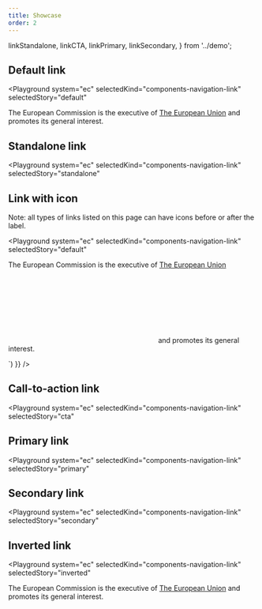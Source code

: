 ```yaml
---
title: Showcase
order: 2
---
```


  linkStandalone,
  linkCTA,
  linkPrimary,
  linkSecondary,
} from '../demo';

## Default link

<Playground
  system="ec"
  selectedKind="components-navigation-link"
  selectedStory="default"
>
  <p className="ecl-u-type-paragraph">The European Commission is the executive of <a href="/example#123123" className="ecl-link">The European Union</a> and promotes its general interest.</p>
</Playground>

## Standalone link

<Playground
  system="ec"
  selectedKind="components-navigation-link"
  selectedStory="standalone"
>
  <Html markup={linkStandalone} />
</Playground>

## Link with icon

Note: all types of links listed on this page can have icons before or after the label.

<Playground
  system="ec"
  selectedKind="components-navigation-link"
  selectedStory="default"
>
  <div dangerouslySetInnerHTML={{ __html: correctSvgPath(`<p class="ecl-u-type-paragraph">The European Commission is the executive of <a href="/example#235231" class="ecl-link ecl-link--default ecl-link--icon"><span class="ecl-link__label">The European Union</span><svg class="ecl-icon ecl-icon--2xs ecl-link__icon" focusable="false" aria-hidden="false" role="img"><title>Links to an external domain</title><use xlink:href="/icons.svg#external"></use></svg></a> and promotes its general interest.</p>`) }} />
</Playground>

## Call-to-action link

<Playground
  system="ec"
  selectedKind="components-navigation-link"
  selectedStory="cta"
>
  <Html markup={linkCTA} />
</Playground>

## Primary link

<Playground
  system="ec"
  selectedKind="components-navigation-link"
  selectedStory="primary"
>
  <Html markup={linkPrimary} />
</Playground>

## Secondary link

<Playground
  system="ec"
  selectedKind="components-navigation-link"
  selectedStory="secondary"
>
  <Html markup={linkSecondary} />
</Playground>

## Inverted link

<Playground
  system="ec"
  selectedKind="components-navigation-link"
  selectedStory="inverted"
>

  <p className="ecl-u-type-paragraph ecl-u-bg-dark ecl-u-type-color-white">The European Commission is the executive of <a href="/example#345252" className="ecl-link ecl-link--inverted">The European Union</a>
    and promotes its general interest. </p>
</Playground>

